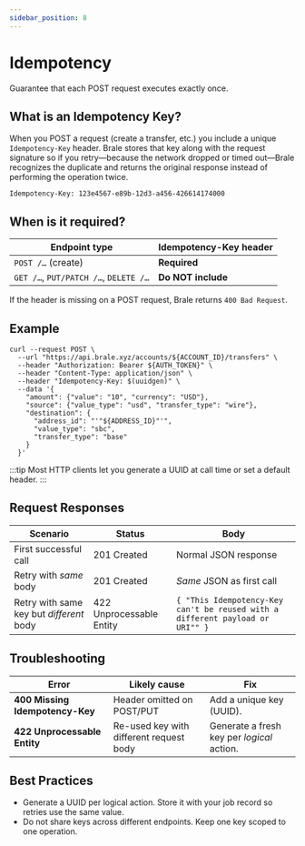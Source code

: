 ```yaml
---
sidebar_position: 8
---
```


# Idempotency

Guarantee that each POST request executes exactly once.

## What is an Idempotency Key?

When you POST a request (create a transfer, etc.) you include a unique `Idempotency-Key` header. Brale stores that key along with the request signature so if you retry—because the network dropped or timed out—Brale recognizes the duplicate and returns the original response instead of performing the operation twice.

```shell
Idempotency-Key: 123e4567-e89b-12d3-a456-426614174000
```

## When is it required?

| Endpoint type                         | Idempotency-Key header |
| ------------------------------------- | ---------------------- |
| `POST /…` (create)                    | **Required**           |
| `GET /…`, `PUT/PATCH /…`, `DELETE /…` | **Do NOT include**     |

If the header is missing on a POST request, Brale returns `400 Bad Request`.

## Example

```shell
curl --request POST \
  --url "https://api.brale.xyz/accounts/${ACCOUNT_ID}/transfers" \
  --header "Authorization: Bearer ${AUTH_TOKEN}" \
  --header "Content-Type: application/json" \
  --header "Idempotency-Key: $(uuidgen)" \
  --data '{
    "amount": {"value": "10", "currency": "USD"},
    "source": {"value_type": "usd", "transfer_type": "wire"},
    "destination": {
      "address_id": "'"${ADDRESS_ID}"'",
      "value_type": "sbc",
      "transfer_type": "base"
    }
  }'
```

:::tip
Most HTTP clients let you generate a UUID at call time or set a default header.
:::

## Request Responses

| Scenario                                 | Status                   | Body                                                                          |
| ---------------------------------------- | ------------------------ | ----------------------------------------------------------------------------- |
| First successful call                    | 201 Created              | Normal JSON response                                                          |
| Retry with _same_ body                   | 201 Created              | _Same_ JSON as first call                                                     |
| Retry with same key but _different_ body | 422 Unprocessable Entity | `{ "This Idempotency-Key can't be reused with a different payload or URI"" }` |

## Troubleshooting

| Error                           | Likely cause                            | Fix                                        |
| ------------------------------- | --------------------------------------- | ------------------------------------------ |
| **400 Missing Idempotency-Key** | Header omitted on POST/PUT              | Add a unique key (UUID).                   |
| **422 Unprocessable Entity**    | Re-used key with different request body | Generate a fresh key per _logical_ action. |

## Best Practices

- Generate a UUID per logical action. Store it with your job record so retries use the same value.
- Do not share keys across different endpoints. Keep one key scoped to one operation.
